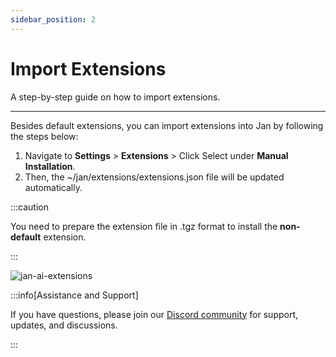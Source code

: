 ```yaml
---
sidebar_position: 2
---
```



# Import Extensions

A step-by-step guide on how to import extensions.

---

Besides default extensions, you can import extensions into Jan by following the steps below:

1. Navigate to **Settings** > **Extensions** >  Click Select under **Manual Installation**.
2. Then, the ~/jan/extensions/extensions.json file will be updated automatically.

:::caution

You need to prepare the extension file in .tgz format to install the **non-default** extension. 

:::

<div class="text--center"> 
    <img src="https://jan.ai/assets/images/02-import-extensions-1da9727340cdd1e76521936c648af0d6.gif" width={800} alt="jan-ai-extensions" />
</div>

:::info[Assistance and Support]

If you have questions, please join our [Discord community](https://discord.gg/Dt7MxDyNNZ) for support, updates, and discussions.

:::